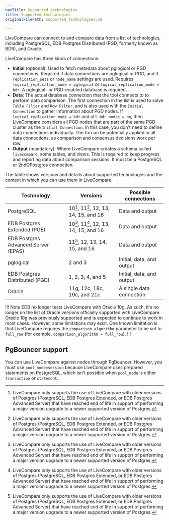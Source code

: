 ```yaml
---
navTitle: Supported technologies
title: Supported technologies
originalFilePath: supported_technologies.md

---
```


LiveCompare can connect to and compare data from a list of technologies,
including PostgreSQL, EDB Postgres Distributed (PGD, formerly known as BDR), and Oracle.

LiveCompare has three kinds of connections:

-   **Initial** (optional): Used to fetch metadata about pglogical or PGD
    connections. Required if data connections are pglogical or PGD, and if
    `replication_sets` or `node_name` settings are used. Requires
    `logical_replication_mode = pglogical` or `logical_replication_mode = bdr`. 
    A pglogical- or PGD-enabled database is required.
-   **Data**: The actual database connection that the tool connects to to perform
    data comparison. The first connection in the list is used to solve `Table
    Filter` and `Row Filter`, and is also used with the `Initial
    Connection` to gather information about PGD nodes. If
    `logical_replication_mode = bdr` and `all_bdr_nodes = on`, then LiveCompare
    considers all PGD nodes that are part of the same PGD cluster as the `Initial
    Connection`. In this case, you don't need to define data connections
    individually. The fix can be potentially applied in all data connections, as comparison
    and consensus decisions work per row.
-   **Output** (mandatory): Where LiveCompare creates a schema called
    `livecompare`, some tables, and views. This is required to keep progress and
    reporting data about comparison sessions. It must be a PostgreSQL or
    2ndQPostgres connection.

The table shows versions and details about supported technologies and the context in which you can use them in LiveCompare.

| Technology                          | Versions                               | Possible connections      |
|-------------------------------------|----------------------------------------|---------------------------|
| PostgreSQL                          | 10[^1], 11[^1], 12, 13, 14, 15, and 16 | Data and output           |
| EDB Postgres Extended (PGE)         | 10[^1], 11[^1], 12, 13, 14, 15, and 16 | Data and output           |
| EDB Postgres Advanced Server (EPAS) | 11[^1], 12, 13, 14, 15, and 16         | Data and output           |
| pglogical                           | 2 and 3                                | Initial, data, and output |
| EDB Postgres Distributed (PGD)      | 1, 2, 3, 4, and 5                      | Initial, data, and output |
| Oracle                              | 11g, 12c, 18c, 19c, and 21c            | A single data connection  |

[^1]:LiveCompare only supports the use of LiveCompare with older versions of Postgres (PostgreSQL, EDB Postgres Extended, or EDB Postgres Advanced Server) that have reached end of life in support of performing a major version upgrade to a newer supported version of Postgres.

!!! Note
EDB no longer tests LiveCompare with Oracle 10g. As such, it's no longer on the list of Oracle versions officially supported with LiveCompare. Oracle 10g was previously supported and is expected to continue to work in most cases. However, some limitations may exist. One known limitation is that LiveCompare requires the `comparison_algorithm` parameter to be set to `full_row` (for example, `comparison_algorithm = full_row`).
!!!

## PgBouncer support

You can use LiveCompare against nodes through PgBouncer. However, you must use
`pool_mode=session` because LiveCompare uses prepared statements on PostgreSQL,
which isn't possible when `pool_mode` is either `transaction` or
`statement`.
